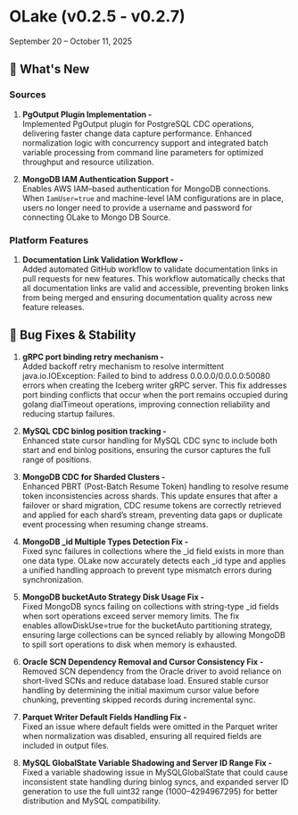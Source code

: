 # OLake (v0.2.5 - v0.2.7)
September 20 – October 11, 2025

## 🎯 What's New

### Sources

1. **PgOutput Plugin Implementation -** <br/>Implemented PgOutput plugin for PostgreSQL CDC operations, delivering faster change data capture performance. Enhanced normalization logic with concurrency support and integrated batch variable processing from command line parameters for optimized throughput and resource utilization.

2. **MongoDB IAM Authentication Support  -** <br/> Enables AWS IAM–based authentication for MongoDB connections. When `IamUser=true` and machine-level IAM configurations are in place, users no longer need to provide a username and password for connecting OLake to Mongo DB Source.

### Platform Features

1. **Documentation Link Validation Workflow -** <br/>Added automated GitHub workflow to validate documentation links in pull requests for new features. This workflow automatically checks that all documentation links are valid and accessible, preventing broken links from being merged and ensuring documentation quality across new feature releases.

## 🔧 Bug Fixes & Stability

1. **gRPC port binding retry mechanism -** <br/>Added backoff retry mechanism to resolve intermittent java.io.IOException: Failed to bind to address 0.0.0.0/0.0.0.0:50080 errors when creating the Iceberg writer gRPC server. This fix addresses port binding conflicts that occur when the port remains occupied during golang dialTimeout operations, improving connection reliability and reducing startup failures.

2. **MySQL CDC binlog position tracking -** <br/>Enhanced state cursor handling for MySQL CDC sync to include both start and end binlog positions, ensuring the cursor captures the full range of positions.

3. **MongoDB CDC for Sharded Clusters -** <br/>Enhanced PBRT (Post-Batch Resume Token) handling to resolve resume token inconsistencies across shards. This update ensures that after a failover or shard migration, CDC resume tokens are correctly retrieved and applied for each shard’s stream, preventing data gaps or duplicate event processing when resuming change streams.

4. **MongoDB _id Multiple Types Detection Fix -** <br/> Fixed sync failures in collections where the _id field exists in more than one data type. OLake now accurately detects each _id type and applies a unified handling approach to prevent type mismatch errors during synchronization.

5. **MongoDB bucketAuto Strategy Disk Usage Fix -** <br/> Fixed MongoDB syncs failing on collections with string-type _id fields when sort operations exceed server memory limits. The fix enables allowDiskUse=true for the bucketAuto partitioning strategy, ensuring large collections can be synced reliably by allowing MongoDB to spill sort operations to disk when memory is exhausted.

6. **Oracle SCN Dependency Removal and Cursor Consistency Fix -** <br/> Removed SCN dependency from the Oracle driver to avoid reliance on short-lived SCNs and reduce database load. Ensured stable cursor handling by determining the initial maximum cursor value before chunking, preventing skipped records during incremental sync.

7. **Parquet Writer Default Fields Handling Fix  -** <br/> Fixed an issue where default fields were omitted in the Parquet writer when normalization was disabled, ensuring all required fields are included in output files.

8. **MySQL GlobalState Variable Shadowing and Server ID Range Fix -** <br/> Fixed a variable shadowing issue in MySQLGlobalState that could cause inconsistent state handling during binlog syncs, and expanded server ID generation to use the full uint32 range (1000–4294967295) for better distribution and MySQL compatibility.
